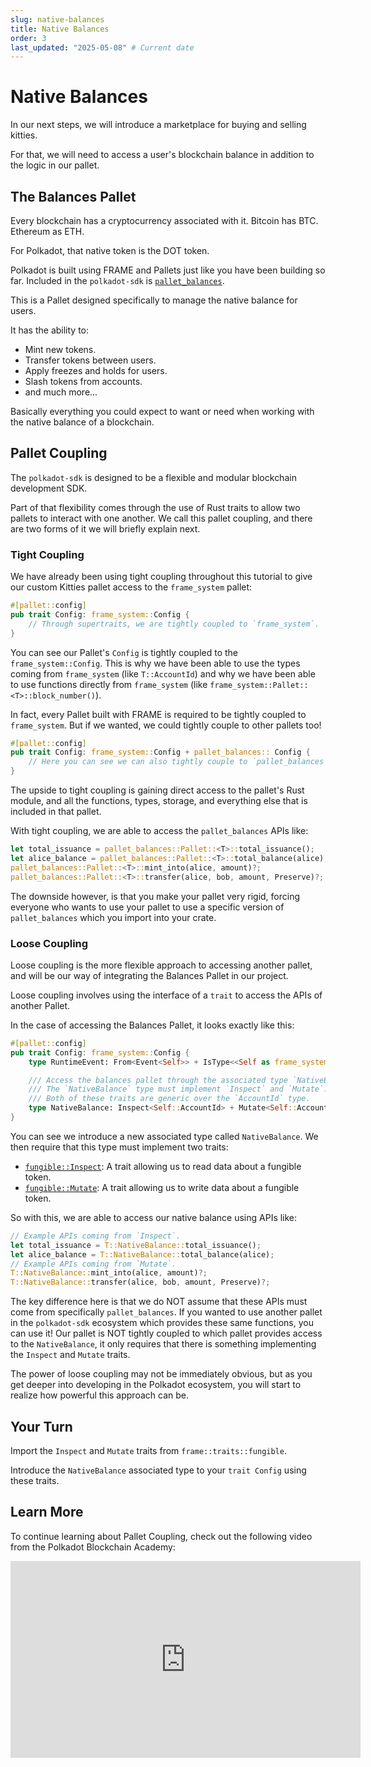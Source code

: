 ```yaml
---
slug: native-balances
title: Native Balances
order: 3
last_updated: "2025-05-08" # Current date
---
```


# Native Balances

In our next steps, we will introduce a marketplace for buying and selling kitties.

For that, we will need to access a user's blockchain balance in addition to the logic in our pallet.

## The Balances Pallet

Every blockchain has a cryptocurrency associated with it. Bitcoin has BTC. Ethereum as ETH.

For Polkadot, that native token is the DOT token.

Polkadot is built using FRAME and Pallets just like you have been building so far. Included in the `polkadot-sdk` is [`pallet_balances`](https://docs.rs/pallet-balances/39.0.0/pallet_balances/index.html).

This is a Pallet designed specifically to manage the native balance for users.

It has the ability to:

- Mint new tokens.
- Transfer tokens between users.
- Apply freezes and holds for users.
- Slash tokens from accounts.
- and much more...

Basically everything you could expect to want or need when working with the native balance of a blockchain.

## Pallet Coupling

The `polkadot-sdk` is designed to be a flexible and modular blockchain development SDK.

Part of that flexibility comes through the use of Rust traits to allow two pallets to interact with one another. We call this pallet coupling, and there are two forms of it we will briefly explain next.

### Tight Coupling

We have already been using tight coupling throughout this tutorial to give our custom Kitties pallet access to the `frame_system` pallet:

```rust
#[pallet::config]
pub trait Config: frame_system::Config {
	// Through supertraits, we are tightly coupled to `frame_system`.
}
```

You can see our Pallet's `Config` is tightly coupled to the `frame_system::Config`. This is why we have been able to use the types coming from `frame_system` (like `T::AccountId`) and why we have been able to use functions directly from `frame_system` (like `frame_system::Pallet::<T>::block_number()`).

In fact, every Pallet built with FRAME is required to be tightly coupled to `frame_system`. But if we wanted, we could tightly couple to other pallets too!

```rust
#[pallet::config]
pub trait Config: frame_system::Config + pallet_balances:: Config {
	// Here you can see we can also tightly couple to `pallet_balances`.
}
```

The upside to tight coupling is gaining direct access to the pallet's Rust module, and all the functions, types, storage, and everything else that is included in that pallet.

With tight coupling, we are able to access the `pallet_balances` APIs like:

```rust
let total_issuance = pallet_balances::Pallet::<T>::total_issuance();
let alice_balance = pallet_balances::Pallet::<T>::total_balance(alice);
pallet_balances::Pallet::<T>::mint_into(alice, amount)?;
pallet_balances::Pallet::<T>::transfer(alice, bob, amount, Preserve)?;
```

The downside however, is that you make your pallet very rigid, forcing everyone who wants to use your pallet to use a specific version of `pallet_balances` which you import into your crate.

### Loose Coupling

Loose coupling is the more flexible approach to accessing another pallet, and will be our way of integrating the Balances Pallet in our project.

Loose coupling involves using the interface of a `trait` to access the APIs of another Pallet.

In the case of accessing the Balances Pallet, it looks exactly like this:

```rust
#[pallet::config]
pub trait Config: frame_system::Config {
	type RuntimeEvent: From<Event<Self>> + IsType<<Self as frame_system::Config>::RuntimeEvent>;

	/// Access the balances pallet through the associated type `NativeBalance`.
	/// The `NativeBalance` type must implement `Inspect` and `Mutate`.
	/// Both of these traits are generic over the `AccountId` type.
	type NativeBalance: Inspect<Self::AccountId> + Mutate<Self::AccountId>;
}
```

You can see we introduce a new associated type called `NativeBalance`. We then require that this type must implement two traits:

- [`fungible::Inspect`](https://docs.rs/frame-support/38.0.0/frame_support/traits/tokens/fungible/trait.Inspect.html): A trait allowing us to read data about a fungible token.
- [`fungible::Mutate`](https://docs.rs/frame-support/38.0.0/frame_support/traits/tokens/fungible/trait.Mutate.html): A trait allowing us to write data about a fungible token.

So with this, we are able to access our native balance using APIs like:

```rust
// Example APIs coming from `Inspect`.
let total_issuance = T::NativeBalance::total_issuance();
let alice_balance = T::NativeBalance::total_balance(alice);
// Example APIs coming from `Mutate`.
T::NativeBalance::mint_into(alice, amount)?;
T::NativeBalance::transfer(alice, bob, amount, Preserve)?;
```

The key difference here is that we do NOT assume that these APIs must come from specifically `pallet_balances`. If you wanted to use another pallet in the `polkadot-sdk` ecosystem which provides these same functions, you can use it! Our pallet is NOT tightly coupled to which pallet provides access to the `NativeBalance`, it only requires that there is something implementing the `Inspect` and `Mutate` traits.

The power of loose coupling may not be immediately obvious, but as you get deeper into developing in the Polkadot ecosystem, you will start to realize how powerful this approach can be.

## Your Turn

Import the `Inspect` and `Mutate` traits from `frame::traits::fungible`.

Introduce the `NativeBalance` associated type to your `trait Config` using these traits.

## Learn More

To continue learning about Pallet Coupling, check out the following video from the Polkadot Blockchain Academy:

<iframe
  width="560"
  height="315"
  src="https://www.youtube.com/embed/mPkgG9ANNzI?si=6CrBZBMaHHBvQLYD"
  title="YouTube video player"
  frameborder="0"
  allow="accelerometer; autoplay; clipboard-write; encrypted-media; gyroscope; picture-in-picture; web-share"
  referrerpolicy="strict-origin-when-cross-origin"
  allowfullscreen
></iframe>
